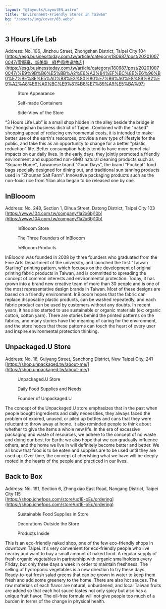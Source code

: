 ```yaml
---
layout: "@layouts/LayoutEN.astro"
title: "Environment-Friendly Stores in Taiwan"
bg: "/assets/img/cover/03.webp"
---
```



## 3 Hours Life Lab

Address: No. 106, Jinzhou Street, Zhongshan District, Taipei City 104 <br />
[https://esg.businesstoday.com.tw/article/category/180687/post/202010070047/零廢棄．新美學　綠色風格選物店](https://esg.businesstoday.com.tw/article/category/180687/post/202010070047/%E9%9B%B6%E5%BB%A2%E6%A3%84%EF%BC%8E%E6%96%B0%E7%BE%8E%E5%AD%B8%E3%80%80%E7%B6%A0%E8%89%B2%E9%A2%A8%E6%A0%BC%E9%81%B8%E7%89%A9%E5%BA%97)

<Row classList="mb-3">
    <Figure mode="in:row" img={import("../../assets/img/06/Untitled.png")}>Store Appearance</Figure>
    <Figure mode="in:row" img={import("../../assets/img/06/Untitled 1.png")}>Self-made Containers</Figure>
    <Figure mode="in:row" img={import("../../assets/img/06/Untitled 2.png")}>Side-View of the Store</Figure>
</Row>

“3 Hours Life Lab” is a small shop hidden in the alley beside the bridge in the Zhongshan business district of Taipei. Combined with the "naked" shopping appeal of reducing environmental costs, it is intended to make better use of the earth's resources, provide a new type of lifestyle for the public, and take this as an opportunity to change for a better "plastic reduction" life. Better consumption habits tend to have more beneficial impacts on our daily lives. In the early days, they jointly promoted a friendly environment and supported non-GMO natural cleaning products such as "Square Home", Taiwanese brand "Good Days", the brand “Pockeat” food bags specially designed for dining out, and traditional sun tanning products used in "Zhounan Salt Farm". Innovative packaging products such as the non-toxic rice from Yilan also began to be released one by one.

## InBlooom

Address: No. 248, Section 1, Dihua Street, Datong District, Taipei City 103 <br />
[https://www.104.com.tw/company/1a2x6bj10b](https://www.104.com.tw/company/1a2x6bj10b)

<Row classList="mb-3">
    <Figure mode="in:row" img={import("../../assets/img/06/Untitled 3.png")}>InBlooom Store</Figure>
    <Figure mode="in:row" img={import("../../assets/img/06/Untitled 4.png")}>The Three Founders of InBlooom</Figure>
    <Figure mode="in:row" img={import("../../assets/img/06/Untitled 5.png")}>InBlooom Products</Figure>
</Row>

InBlooom was founded in 2008 by three founders who graduated from the Fine Arts Department of the university, and launched the first "Taiwan Starling" printing pattern, which focuses on the development of original printing fabric products in Taiwan, and is committed to spreading the concept of common interests and environmental protection. Today, it has grown into a brand new creative team of more than 30 people and is one of the most representative design brands in Taiwan. Most of these designs are based on a friendly environment. InBlooom hopes that the fabric can replace disposable plastic products, can be washed repeatedly, and each fabric product can be used by customers without any doubts. In recent years, it has also started to use sustainable or organic materials (ex: organic cotton, cotton yarn). There are stories behind the printed patterns on the fabrics, and many stories have the meaning of caring for the environment, and the store hopes that these patterns can touch the heart of every user and inspire environmental protection thinking.

## Unpackaged.U Store

Address: No. 16, Guiyang Street, Sanchong District, New Taipei City, 241 <br />
[https://shop.unpackaged.tw/about-me/](https://shop.unpackaged.tw/about-me/)

<Row classList="mb-3">
    <Figure mode="in:row" img={import("../../assets/img/06/Untitled 6.png")}>Unpackaged.U Store</Figure>
    <Figure mode="in:row" img={import("../../assets/img/06/Untitled 7.png")}>Daily Food Supplies and Needs</Figure>
    <Figure mode="in:row" img={import("../../assets/img/06/Untitled 8.png")}>Founder of Unpackaged.U</Figure>
</Row>

The concept of the Unpackaged.U store emphasizes that in the past when people bought ingredients and daily necessities, they always faced the problem of expired, unused, or piled up bottles and cans that they were reluctant to throw away at home. It also reminded people to think about whether to give the items a whole new life. In the era of excessive packaging and waste of resources, we adhere to the concept of no waste and doing our best for Earth; we also hope that we can gradually influence others, and the home we live in will definitely become better and better. We all know that food is to be eaten and supplies are to be used until they are used up. Over time, the concept of cherishing what we have will be deeply rooted in the hearts of the people and practiced in our lives.

## Back to Box

Address: No. 191, Section 6, Zhongxiao East Road, Nangang District, Taipei City 115 <br />
[https://shop.ichefpos.com/store/uo1E-oEu/ordering](https://shop.ichefpos.com/store/uo1E-oEu/ordering)

<Row classList="mb-3">
    <Figure mode="in:row" img={import("../../assets/img/06/Untitled 9.png")}>Sustainable Food Supplies in Store</Figure>
    <Figure mode="in:row" img={import("../../assets/img/06/Untitled 10.png")}>Decorations Outside the Store</Figure>
    <Figure mode="in:row" img={import("../../assets/img/06/Untitled 11.png")}>Products Inside</Figure>
</Row>

This is an eco-friendly naked shop, one of the few eco-friendly shops in downtown Taipei. It's very convenient for eco-friendly people who live nearby and want to buy a small amount of naked food. A regular supply of fresh organic vegetables in partnership with organic smallholders every Friday, but only three days a week in order to maintain freshness. The selling of hydroponic vegetables is a new direction to try these days. Ready-to-eat fresh salad greens that can be grown in water to keep them fresh and add some greenery to the home. There are also hot sauces. The raw materials of each flavor are natural, unburdened, and local Taiwan fruits are added so that each hot sauce tastes not only spicy but also has a unique fruit flavor. The oil-free formula will not give people too much of a burden in terms of the change in physical health.